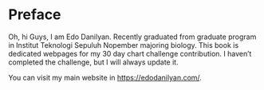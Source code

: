 # Preface {.unnumbered}

Oh, hi Guys, I am Edo Danilyan. Recently graduated from graduate program in Institut Teknologi Sepuluh Nopember majoring biology. This book is dedicated webpages for my 30 day chart challenge contribution. I haven't completed the challenge, but I will always update it. 

You can visit my main website in <https://edodanilyan.com/>.
